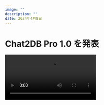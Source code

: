 ```yaml
---
image: ""
description: ""
date: 2024年4月8日
---
```


# Chat2DB Pro 1.0 を発表
<video src="https://cdn.chat2db-ai.com/website/video/demo.mp4" controls />

過去1年以上にわたり、私たちのオープンソースプロジェクト [Chat2DB](https://github.com/codePhiliaX/Chat2DB) は、データベース管理とデータ分析の分野でその大きな価値を証明してきました。現在までに約100万回のダウンロードがあります。

しかし、私たちは現状に満足することはありませんでした。数ヶ月にわたる細部の改良を経て、本日Chat2DB Pro 1.0をリリースします。AI能力を強化し、製品の細部において質的な飛躍を実現しました。これにより、SQLの作成とレポートの生成の効率が大幅に向上しました。さらに、製品をより安定させるために、フロントエンドとバックエンドのアーキテクチャ全体を再構築しました。待望のredis、snowflakeサポートもこのバージョンで提供されます。また、コミュニティ版で報告された様々な問題（起動の遅さ、ポート占有など）に対処し、すべての既知のバグを徹底的に修正しました。

Chat2DB Pro 1.0は、新たな始まりです。私たちは、ユーザーにより良い製品とサービスを提供するために、さらなる努力を続けていきます。

いくつかの重要な機能を紹介させてください：

### フルリンクデータ管理プラットフォーム
Chat2DBは、データ管理、開発、分析、アプリケーションを一体化したフルリンクプラットフォームです。データがどこに保存されていても、Chat2DBはシームレスに接続できます。

- **データソースの集中管理**：関係型データベース、非関係型データベースを問わず、一元的に管理できます。複数のプラットフォームを行き来する必要がなく、データベース管理がより便利になります。
- **データベース構造の可視化管理**：複数のデータベースのデータベース、スキーマ、テーブル、トリガー、関数などのクエリ、作成、修正、削除を視覚的にサポートします。
- **データの可視化管理**：様々なデータソースの多方言SQL開発をサポートするだけでなく、複数のデータベースでのデータの視覚的なCRUD操作、データエクスポートなどもサポートします。
![](https://cdn.chat2db-ai.com/website/img/datasource.png)

### AIによるインテリジェントSQL開発
Chat2DBのSQL開発は、私たちがデータと対話する方法を根本的に変えます。先進的なAI技術により、すべてのユーザーが簡単にSQLをマスターできます。
- **自然言語からSQLへ**：技術的背景のないユーザーでも、自然言語を通じて複雑なデータクエリを簡単に実行できます。SQL構文を深く学ぶ必要はありません。
- **SQL開発アシスタント（Copilot）**：SQL開発アシスタントは、コードの自動補完や提案だけでなく、データベースのモックアップやテストを支援します。
- **SQLの洞察と最適化**：SQLクエリの実行だけでなく、効率の低いクエリに対する最適化提案も行い、データベースのパフォーマンスを最適化します。
![](https://cdn.chat2db-ai.com/website/img/sql_copilot.png)

### AIによるインテリジェントレポーティング
Chat2DBは、要件を正確に分析し、データの洞察を深く掘り下げ、最も直感的なレポート形式で提示することができます。これにより、意思決定がより迅速かつ正確になります。
- **AIダイアログレポート**：複雑なクエリ言語や専門的なデータ分析知識を習得する必要はありません。情報要求を自然言語で表現するだけで、専門家レベルのデータ洞察を得ることができます。
- **AI分析と洞察**：先進的なアルゴリズムとモデルを使用してユーザーの要求を分析し、大量のデータセットから本当に価値のある情報を抽出します。
- **AI意思決定サポート**：自動的にレンダリングされたレポートは、複雑なデータセットを理解しやすく操作しやす